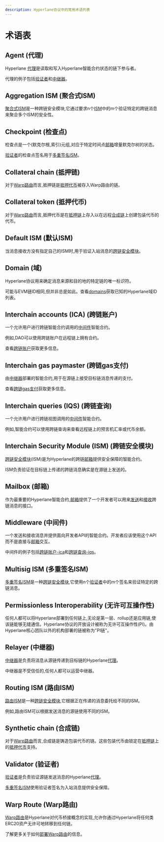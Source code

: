```yaml
---
description: Hyperlane协议中的常用术语列表
---
```


# 术语表

## Agent (代理)

Hyperlane [代理](../protocol/agents.mdx)是读取和写入Hyperlane智能合约状态的链下参与者。

代理的例子包括[验证者](../protocol/agents/validators.mdx)和[中继器](../protocol/agents/relayer.mdx)。

## Aggregation ISM (聚合式ISM)

[聚合式ISM](../protocol/ISM/aggregation-ISM.mdx)是一种跨链安全模块,它通过要求n个[ISM](glossary.mdx#interchain-security-module)中的m个验证特定的跨链消息来聚合多个ISM的安全性。

## Checkpoint (检查点)

检查点是一个(默克尔根,索引)元组,对应于特定时间点[邮箱](glossary.mdx#mailbox)增量默克尔树的状态。

[验证者](glossary.mdx#validator)的检查点签名用于[多重签名ISM](glossary.mdx#multisig-ism)。

## Collateral chain (抵押链)

对于[Warp路由](glossary.mdx#warp-route)而言,抵押链是[抵押代币](glossary.mdx#collateral-token)被存入Warp路由的链。

## Collateral token (抵押代币)

对于[Warp路由](glossary.mdx#warp-route)而言,抵押代币是在[抵押链](glossary.mdx#collateral-chain)上存入以在远程[合成链](glossary.mdx#synthetic-chain)上创建包装代币的代币。

## Default ISM (默认ISM)

当消息接收方没有指定自己的ISM时,用于验证入站消息的[跨链安全模块](glossary.mdx#interchain-security-module)。

## Domain (域)

Hyperlane协议用来确定消息来源和目的地的特定链的唯一标识符。

可能与EVM链ID相同,但并非总是如此。查看[domains](domains/)获取已知的Hyperlane域ID列表。

## Interchain accounts (ICA) (跨链账户)

一个允许用户进行跨链智能合约调用的[中间件](glossary.mdx#middleware)智能合约。

例如,DAO可以使用跨链账户在远程链上拥有合约。

查看[跨链账户](../reference/applications/interchain-account.mdx)获取更多信息。

## Interchain gas paymaster (跨链gas支付)

由[中继器](glossary.mdx#relayer)部署的智能合约,用于在源链上接受目标链消息传递的支付。

查看[跨链gas支付](../protocol/interchain-gas-payment.mdx)获取更多信息。

## Interchain queries (IQS) (跨链查询)

一个允许用户进行跨链视图调用的[中间件](glossary.mdx#middleware)智能合约。

例如,智能合约可以使用跨链查询来查看远程链上的预言机汇率或代币余额。

## Interchain Security Module (ISM) (跨链安全模块)

[跨链安全模块](../protocol/ISM/modular-security.mdx)(ISM)是为Hyperlane的跨链[邮箱](../protocol/mailbox.mdx)提供安全保障的智能合约。

ISM负责验证在目标链上传递的跨链消息确实是在源链上发送的。

## Mailbox (邮箱)

作为最重要的Hyperlane智能合约,[邮箱](../protocol/interchain-gas-payment.mdx)提供了一个开发者可以用来[发送](./messaging/send.mdx)和[接收](./messaging/receive.mdx)跨链消息的接口。

## Middleware (中间件)

一个发送和接收消息并提供面向开发者API的智能合约。开发者应该使用这个API而不是直接与[邮箱](glossary.mdx#mailbox)交互。

中间件的例子包括[跨链账户-ica](glossary.mdx#interchain-accounts-ica)和[跨链查询-iqs](glossary.mdx#interchain-queries-iqs)。

## Multisig ISM (多重签名ISM)

[多重签名ISM](../protocol/ISM/multisig-ISM.mdx)是一种[跨链安全模块](glossary.mdx#interchain-security-module),它使用n个[验证者](glossary.mdx#validator)中的m个签名来验证特定的跨链消息。

## Permissionless Interoperability (无许可互操作性)

任何人都可以将Hyperlane部署到任何链上,无论是第一层、rollup还是应用链,使该链能够无缝通信。Hyperlane协议的开放设计被称为无许可互操作性(PI)。由Hyperlane核心团队以外的机构部署的链被称为"PI链"。

## Relayer (中继器)

[中继器](../protocol/agents/relayer.mdx)是负责将消息从源链传递到目标链的Hyperlane[代理](glossary.mdx#agent)。

中继器是不受信任的,任何人都可以运营中继器。

## Routing ISM (路由ISM)

[路由ISM](../protocol/ISM/routing-ISM.mdx)是一种[跨链安全模块](glossary.mdx#interchain-security-module),它根据正在传递的消息委托给不同的ISM。

例如,路由ISM可以根据发送消息的源链使用不同的ISM。

## Synthetic chain (合成链)

对于[Warp路由](glossary.mdx#warp-route)而言,合成链是铸造包装代币的链。这些包装代币由锁定在[抵押链](glossary.mdx#collateral-chain)上的[抵押代币](glossary.mdx#collateral-token)支持。

## Validator (验证者)

[验证者](../protocol/agents/validators.mdx)是负责验证源链发送消息的Hyperlane[代理](glossary.mdx#agent)。

[多重签名ISM](glossary.mdx#multisig-ism)使用验证者签名为入站消息提供安全保障。

## Warp Route (Warp路由)

[Warp路由](applications/warp-routes.mdx#overview)是Hyperlane对代币桥接概念的实现,允许你通过Hyperlane将任何类ERC20资产无许可地转移到任何链。

了解更多关于如何[部署Warp路由](../guides/deploy-warp-route.mdx)的信息。
